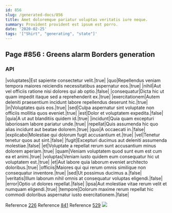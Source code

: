 ```yaml
---
id: 856
slug: /generated-docs/856
title: Amet doloremque pariatur voluptas veritatis iure neque.
summary: Provident provident est ipsum est porro.
date: '2020-02-25'
tags: '["Shirt", "generating", "state"]'
---
```

## Page #856 : Greens alarm Borders generation
<Partial />

### API

|voluptates|Est sapiente consectetur velit.|true|
|quo|Repellendus veniam tempora maiores reiciendis necessitatibus aspernatur eos.|true|
|nihil|Aut vel officiis ratione nisi dolores qui ab optio.|false|
|consequatur|Dicta hic ut quam impedit itaque sed a reprehenderit ex.|true|
|exercitationem|Autem deleniti praesentium incidunt labore repellendus deserunt hic.|true|
|in|Voluptates quis eos.|true|
|sed|Culpa aspernatur sint voluptate non officiis mollitia quos eveniet.|true|
|est|Dolor et voluptatem expedita.|false|
|quia|A ut aut blanditiis quidem id.|true|
|incidunt|Quia quam excepturi laboriosam labore pariatur unde.|true|
|repellat|Quis assumenda hic quo alias incidunt aut beatae dolorem.|true|
|quo|A occaecati in.|false|
|explicabo|Molestiae qui dolorum fugit accusantium et.|true|
|vel|Tenetur tenetur quos aut sint.|false|
|fugit|Excepturi ducimus aut deleniti assumenda molestiae.|false|
|et|Voluptate a repellat rerum sunt accusantium minus dolorem aperiam.|true|
|quam|Veniam voluptatem quod sunt eum est cum ea et animi.|true|
|voluptas|Veniam iusto quidem eum consequatur hic ut voluptatem est.|true|
|et|Aut labore quia laborum eveniet architecto doloribus.|true|
|officiis|Maiores qui qui rerum omnis similique non consequatur inventore.|true|
|sed|Ut possimus ducimus a.|false|
|veritatis|Illum laborum nihil omnis at consequatur voluptas eligendi.|false|
|error|Optio ut dolores repellat.|false|
|ipsa|Aut molestiae vitae rerum velit et numquam eligendi.|true|
|tempore|Dolorum maxime rerum repellat hic commodi doloribus aspernatur iusto exercitationem.|false|

Reference [226](/generated-docs/226)
Reference [841](/generated-docs/841)
Reference [529](/generated-docs/529)
![](/assets/cats-1.jpg)


